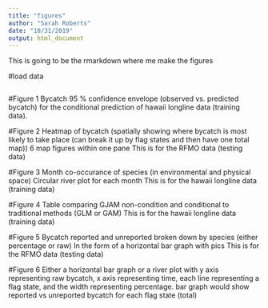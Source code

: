 ```yaml
---
title: "figures"
author: "Sarah Roberts"
date: "10/31/2019"
output: html_document
---
```

This is going to be the rmarkdown where me make the figures

#load data 
```r

```


#Figure 1 
Bycatch 95 % confidence envelope (observed vs. predicted bycatch) for the conditional prediction of hawaii longline data (training data). 

#Figure 2 
Heatmap of bycatch (spatially showing where bycatch is most likely to take place (can break it up by flag states and then have one total map)) 
	6 map figures within one pane
	This is for the RFMO data (testing data)
	
#Figure 3
Month co-occurance of species (in environmental and physical space) 
	Circular river plot for each month 
  This is for the hawaii longline data (training data)

#Figure 4 
Table comparing GJAM non-condition and conditional to traditional methods (GLM or GAM) 
  This is for the hawaii longline data (training data)

#Figure 5 
Bycatch reported and unreported broken down by species (either percentage or raw) 
	In the form of a horizontal bar graph with pics 
  This is for the RFMO data (testing data)
  
#Figure 6 
Either a horizontal bar graph or a river plot with y axis representing raw bycatch, x axis representing time, each line representing a flag state, and the width representing percentage. 
  bar graph would show reported vs unreported bycatch for each flag state (total)


